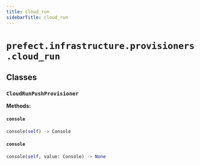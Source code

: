 ```yaml
---
title: cloud_run
sidebarTitle: cloud_run
---
```


# `prefect.infrastructure.provisioners.cloud_run`

## Classes

### `CloudRunPushProvisioner`

**Methods:**

#### `console`

```python
console(self) -> Console
```

#### `console`

```python
console(self, value: Console) -> None
```
